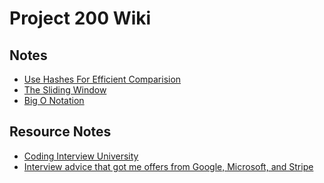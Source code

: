 = Project 200 Wiki =

== Notes ==
* [[Use Hashes For Efficient Comparision]]
* [[The Sliding Window]]
* [[Big O Notation]]

== Resource Notes ==
* [[Coding Interview University]]
* [[Interview advice that got me offers from Google, Microsoft, and Stripe]]
